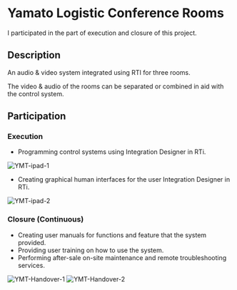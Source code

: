 # Yamato Logistic Conference Rooms

I participated in the part of execution and closure of this project.

## Description

An audio & video system integrated using RTI for three rooms.

The video & audio of the rooms can be separated or combined in aid with the control system.

## Participation

### Execution

- Programming control systems using Integration Designer in RTi.

![YMT-ipad-1](/../public/pic/YAMATO_4.png)

- Creating graphical human interfaces for the user Integration Designer in RTi.

![YMT-ipad-2](/../public/pic/YAMATO_3.png)

### Closure (Continuous)

- Creating user manuals for functions and feature that the system provided.
- Providing user training on how to use the system.
- Performing after-sale on-site maintenance and remote troubleshooting services.

![YMT-Handover-1](/../public/pic/YAMATO_1.jpg)
![YMT-Handover-2](/../public/pic/YAMATO_2.jpg)